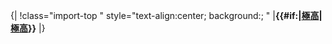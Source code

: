 <noinclude>{|
!</noinclude>class="import-top {{{class|}}}" style="text-align:center; background:{{importancecol|top}}; {{{style|}}}" |'''{{#if:{{{category|}}}|[[:{{{category}}}|極高]]|[[:Category:極高重要度條目|極高]]}}'''<noinclude>
|}
{{Documentation|Template:Grading scheme/doc/importance}}
</noinclude>